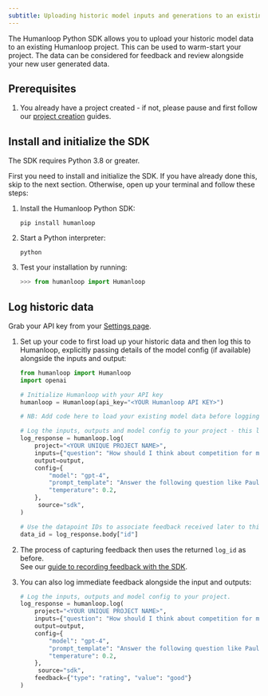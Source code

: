 ```yaml
---
subtitle: Uploading historic model inputs and generations to an existing Humanloop project.
---
```


The Humanloop Python SDK allows you to upload your historic model data to an existing Humanloop project. This can be used to warm-start your project. The data can be considered for feedback and review alongside your new user generated data.

## Prerequisites

1. You already have a project created - if not, please pause and first follow our [project creation](/docs/create-a-project-from-the-playground) guides.

## Install and initialize the SDK

<Tip>The SDK requires Python 3.8 or greater.</Tip>

First you need to install and initialize the SDK. If you have already done this, skip to the next section. Otherwise, open up your terminal and follow these steps:

1. Install the Humanloop Python SDK:
   ```shell
   pip install humanloop
   ```
2. Start a Python interpreter:
   ```shell
   python
   ```
3. Test your installation by running:
   ```python
   >>> from humanloop import Humanloop
   ```

## Log historic data

Grab your API key from your [Settings page](https://app.humanloop.com/account/api-keys).

1. Set up your code to first load up your historic data and then log this to Humanloop, explicitly passing details of the model config (if available) alongside the inputs and output:

   ```python
   from humanloop import Humanloop
   import openai

   # Initialize Humanloop with your API key
   humanloop = Humanloop(api_key="<YOUR Humanloop API KEY>")

   # NB: Add code here to load your existing model data before logging it to Humanloop

   # Log the inputs, outputs and model config to your project - this log call can take batches of data.
   log_response = humanloop.log(
       project="<YOUR UNIQUE PROJECT NAME>",
       inputs={"question": "How should I think about competition for my startup?"},
       output=output,
       config={
           "model": "gpt-4",
           "prompt_template": "Answer the following question like Paul Graham from YCombinator: {{question}}",
           "temperature": 0.2,
       },
     	source="sdk",
   )

   # Use the datapoint IDs to associate feedback received later to this datapoint.
   data_id = log_response.body["id"]
   ```

2. The process of capturing feedback then uses the returned `log_id` as before.  
   See our [guide to recording feedback with the SDK](./overview).
3. You can also log immediate feedback alongside the input and outputs:
   ```python
   # Log the inputs, outputs and model config to your project.
   log_response = humanloop.log(
       project="<YOUR UNIQUE PROJECT NAME>",
       inputs={"question": "How should I think about competition for my startup?"},
       output=output,
       config={
           "model": "gpt-4",
           "prompt_template": "Answer the following question like Paul Graham from YCombinator: {{question}}",
           "temperature": 0.2,
       },
     	source="sdk",
       feedback={"type": "rating", "value": "good"}
   )
   ```
